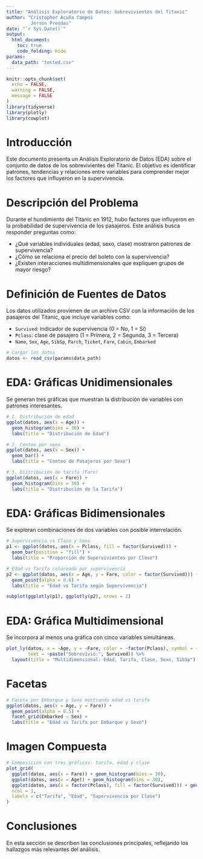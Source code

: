 ```yaml
---
title: "Análisis Exploratorio de Datos: Sobrevivientes del Titanic"
author: "Cristopher Acuña Campos
         Jerson Prendas"
date: "`r Sys.Date()`"
output:
  html_document:
    toc: true
    code_folding: hide
params:
  data_path: "tested.csv"
---
```


```r
knitr::opts_chunk$set(
  echo = FALSE,
  warning = FALSE,
  message = FALSE
)
library(tidyverse)
library(plotly)
library(cowplot)
```

# Introducción

Este documento presenta un Análisis Exploratorio de Datos (EDA) sobre el conjunto de datos de los sobrevivientes del Titanic. El objetivo es identificar patrones, tendencias y relaciones entre variables para comprender mejor los factores que influyeron en la supervivencia.

# Descripción del Problema

Durante el hundimiento del Titanic en 1912, hubo factores que influyeron en la probabilidad de supervivencia de los pasajeros. Este análisis busca responder preguntas como:

-   ¿Qué variables individuales (edad, sexo, clase) mostraron patrones de supervivencia?
-   ¿Cómo se relaciona el precio del boleto con la supervivencia?
-   ¿Existen interacciones multidimensionales que expliquen grupos de mayor riesgo?

# Definición de Fuentes de Datos

Los datos utilizados provienen de un archivo CSV con la información de los pasajeros del Titanic, que incluye variables como:

-   `Survived`: indicador de supervivencia (0 = No, 1 = Sí)
-   `Pclass`: clase de pasajero (1 = Primera, 2 = Segunda, 3 = Tercera)
-   `Name`, `Sex`, `Age`, `SibSp`, `Parch`, `Ticket`, `Fare`, `Cabin`, `Embarked`

```r
# Cargar los datos
datos <- read_csv(params$data_path)
```

# EDA: Gráficas Unidimensionales

Se generan tres gráficas que muestran la distribución de variables con patrones interesantes.

```r
# 1. Distribución de edad
ggplot(datos, aes(x = Age)) +
  geom_histogram(bins = 30) +
  labs(title = "Distribución de Edad")

# 2. Conteo por sexo
ggplot(datos, aes(x = Sex)) +
  geom_bar() +
  labs(title = "Conteo de Pasajeros por Sexo")

# 3. Distribución de tarifa (Fare)
ggplot(datos, aes(x = Fare)) +
  geom_histogram(bins = 30) +
  labs(title = "Distribución de la Tarifa")
```

# EDA: Gráficas Bidimensionales

Se exploran combinaciones de dos variables con posible interrelación.

```r
# Supervivencia vs Clase y Sexo
p1 <- ggplot(datos, aes(x = Pclass, fill = factor(Survived))) +
  geom_bar(position = "fill") +
  labs(title = "Proporción de Supervivientes por Clase")

# Edad vs Tarifa coloreado por supervivencia
p2 <- ggplot(datos, aes(x = Age, y = Fare, color = factor(Survived))) +
  geom_point(alpha = 0.6) +
  labs(title = "Edad vs Tarifa según Supervivencia")

subplot(ggplotly(p1), ggplotly(p2), nrows = 2)
```

# EDA: Gráfica Multidimensional

Se incorpora al menos una gráfica con cinco variables simultáneas.

```r
plot_ly(datos, x = ~Age, y = ~Fare, color = ~factor(Pclass), symbol = ~factor(Sex), size = ~SibSp,
        text = ~paste("Sobrevivió:", Survived)) %>%
  layout(title = "Multidimensional: Edad, Tarifa, Clase, Sexo, SibSp")
```

# Facetas

```r
# Faceta por Embarque y Sexo mostrando edad vs tarifa
ggplot(datos, aes(x = Age, y = Fare)) +
  geom_point(alpha = 0.5) +
  facet_grid(Embarked ~ Sex) +
  labs(title = "Edad vs Tarifa por Embarque y Sexo")
```

# Imagen Compuesta

```r
# Composición con tres gráficos: tarifa, edad y clase
plot_grid(
  ggplot(datos, aes(x = Fare)) + geom_histogram(bins = 30),
  ggplot(datos, aes(x = Age)) + geom_histogram(bins = 30),
  ggplot(datos, aes(x = factor(Pclass), fill = factor(Survived))) + geom_bar(),
  ncol = 1,
  labels = c("Tarifa", "Edad", "Supervivencia por Clase")
)
```

# Conclusiones

En esta sección se describen las conclusiones principales, reflejando los hallazgos más relevantes del análisis.
